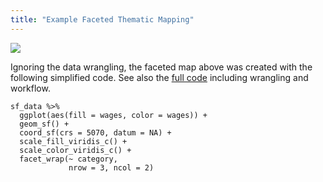 ```yaml
---
title: "Example Faceted Thematic Mapping"
---
```


![](facet_map.png)

Ignoring the data wrangling, the faceted map above was created with the following simplified code.  See also the [full code](038_facets_wrap_thematic_mapping.html) including wrangling and workflow.

```{}
sf_data %>% 
  ggplot(aes(fill = wages, color = wages)) +
  geom_sf() +
  coord_sf(crs = 5070, datum = NA) +
  scale_fill_viridis_c() + 
  scale_color_viridis_c() +
  facet_wrap(~ category, 
             nrow = 3, ncol = 2)
```

 
